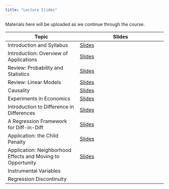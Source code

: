 ```yaml
---
title: "Lecture Slides"
---
```


Materials here will be uploaded as we continue through the course.

| Topic | Slides | 
| ----- | ------ |
| Introduction and Syllabus | [Slides](lectures/Intro-SyllabusOverview.qmd) |
| Introduction: Overview of Applications | [Slides](lectures/Intro-1-Applications.qmd) |
| Review: Probability and Statistics | [Slides](lectures/Intro-2-ProbabilityStats.qmd) |
| Review: Linear Models | [Slides](lectures/Intro-3-LinearModels.qmd) |
| Causality | [Slides](lectures/Causality.qmd) |
| Experiments in Economics | [Slides](lectures/Experiments-Application.qmd) |
| Introduction to Difference in Differences | [Slides](lectures/Diff-in-Diff-Intro.qmd) | 
| A Regression Framework for Diff-in-Diff | [Slides](lectures/Diff-in-Diff-Regression.qmd) |
| Application: the Child Penalty | [Slides](lectures/Diff-in-Diff-ChildPenalty.pdf) |
| Application: Neighborhood Effects and Moving to Opportunity | [Slides](lectures/movers_paper1_slides.pdf) |
| Instrumental Variables | |
| Regression Discontinuity | |